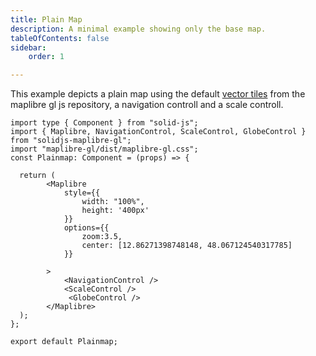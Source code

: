 ```yaml
---
title: Plain Map
description: A minimal example showing only the base map.
tableOfContents: false
sidebar: 
    order: 1

---
```


This example depicts a plain map using the default [vector tiles](https://github.com/maplibre/demotiles) from the maplibre gl js repository, a navigation controll and a scale controll.


<div class="not-content">
    <PlainMap client:visible/>
</div>

```tsx
import type { Component } from "solid-js";
import { Maplibre, NavigationControl, ScaleControl, GlobeControl } from "solidjs-maplibre-gl";
import "maplibre-gl/dist/maplibre-gl.css";
const Plainmap: Component = (props) => {
  
  return (
        <Maplibre
            style={{
                width: "100%",
                height: '400px'
            }}
            options={{
                zoom:3.5,
                center: [12.86271398748148, 48.067124540317785]
            }}
            
        >
            <NavigationControl />
            <ScaleControl />
             <GlobeControl /> 
        </Maplibre>
  );
};

export default Plainmap;
```